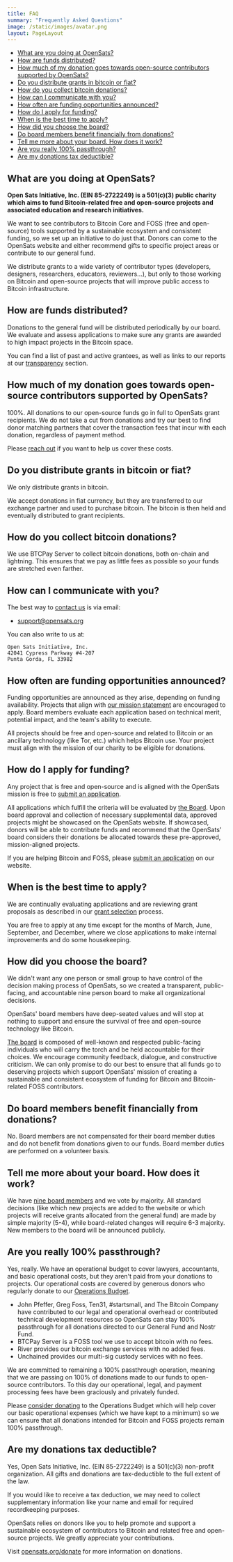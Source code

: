 ```yaml
---
title: FAQ
summary: "Frequently Asked Questions"
image: /static/images/avatar.png
layout: PageLayout
---
```


- [What are you doing at OpenSats?](#what-are-you-doing-at-opensats)
- [How are funds distributed?](#how-are-funds-distributed)
- [How much of my donation goes towards open-source contributors supported by OpenSats?](#how-much-of-my-donation-goes-towards-open-source-contributors-supported-by-opensats)
- [Do you distribute grants in bitcoin or fiat?](#do-you-distribute-grants-in-bitcoin-or-fiat)
- [How do you collect bitcoin donations?](#how-do-you-collect-bitcoin-donations)
- [How can I communicate with you?](#how-can-i-communicate-with-you)
- [How often are funding opportunities announced?](#how-often-are-funding-opportunities-announced)
- [How do I apply for funding?](#how-do-i-apply-for-funding)
- [When is the best time to apply?](#when-is-the-best-time-to-apply)
- [How did you choose the board?](#how-did-you-choose-the-board)
- [Do board members benefit financially from donations?](#do-board-members-benefit-financially-from-donations)
- [Tell me more about your board. How does it work?](#tell-me-more-about-your-board-how-does-it-work)
- [Are you really 100% passthrough?](#are-you-really-100-passthrough)
- [Are my donations tax deductible?](#are-my-donations-tax-deductible)


## What are you doing at OpenSats?

**Open Sats Initiative, Inc. (EIN 85-2722249) is a 501(c)(3) public charity which
aims to fund Bitcoin-related free and open-source projects and associated
education and research initiatives.**

We want to see contributors to Bitcoin Core and FOSS (free and open-source)
tools supported by a sustainable ecosystem and consistent funding, so we set up
an initiative to do just that. Donors can come to the OpenSats website and
either recommend gifts to specific project areas or contribute to our general
fund.

We distribute grants to a wide variety of contributor types (developers,
designers, researchers, educators, reviewers...), but only to those working on
Bitcoin and open-source projects that will improve public access to Bitcoin
infrastructure.

## How are funds distributed?

Donations to the general fund will be distributed periodically by our board. We
evaluate and assess applications to make sure any grants are awarded to high
impact projects in the Bitcoin space.

You can find a list of past and active grantees, as well as links to our reports
at our [transparency](/transparency) section.

## How much of my donation goes towards open-source contributors supported by OpenSats?

100%. All donations to our open-source funds go in full to OpenSats grant
recipients.  We do not take a cut from donations and try our best to find donor
matching partners that cover the transaction fees that incur with each donation,
regardless of payment method. 

Please [reach out] if you want to help us cover these costs.

[reach out]: mailto:support@opensats.org

## Do you distribute grants in bitcoin or fiat?

We only distribute grants in bitcoin.

We accept donations in fiat currency, but they are transferred to our exchange
partner and used to purchase bitcoin. The bitcoin is then held and eventually
distributed to grant recipients.

## How do you collect bitcoin donations?

We use BTCPay Server to collect bitcoin donations, both on-chain and lightning.
This ensures that we pay as little fees as possible so your funds are stretched
even farther.

## How can I communicate with you?

The best way to [contact us](/contact) is via email:

- support@opensats.org

You can also write to us at:

    Open Sats Initiative, Inc.  
    42041 Cypress Parkway #4-207  
    Punta Gorda, FL 33982  

## How often are funding opportunities announced?

Funding opportunities are announced as they arise, depending on funding
availability. Projects that align with [our mission statement][mission] are
encouraged to apply. Board members evaluate each application based on technical
merit, potential impact, and the team's ability to execute.

All projects should be free and open-source and related to Bitcoin or an
ancillary technology (like Tor, etc.) which helps Bitcoin use. Your project must
align with the mission of our charity to be eligible for donations.

## How do I apply for funding?

Any project that is free and open-source and is aligned with the OpenSats
mission is free to [submit an application](/apply).

All applications which fulfill the criteria will be evaluated by [the
Board][board]. Upon board approval and collection of necessary supplemental
data, approved projects might be showcased on the OpenSats website. If
showcased, donors will be able to contribute funds and recommend that the
OpenSats' board considers their donations be allocated towards these
pre-approved, mission-aligned projects.

If you are helping Bitcoin and FOSS, please [submit an application](/apply) on
our website.

## When is the best time to apply?

We are continually evaluating applications and are reviewing grant proposals as
described in our [grant selection](/selection) process.

You are free to apply at any time except for the months of March, June,
September, and December, where we close applications to make internal
improvements and do some housekeeping.

## How did you choose the board?

We didn't want any one person or small group to have control of the decision
making process of OpenSats, so we created a transparent, public-facing, and
accountable nine person board to make all organizational decisions.

OpenSats' board members have deep-seated values and will stop at nothing to
support and ensure the survival of free and open-source technology like Bitcoin.

[The board][board] is composed of well-known and respected public-facing
individuals who will carry the torch and be held accountable for their choices.
We encourage community feedback, dialogue, and constructive criticism. We can
only promise to do our best to ensure that all funds go to deserving projects
which support OpenSats' mission of creating a sustainable and consistent
ecosystem of funding for Bitcoin and Bitcoin-related FOSS contributors.

## Do board members benefit financially from donations?

No. Board members are not compensated for their board member duties and do not
benefit from donations given to our funds. Board member duties are performed on
a volunteer basis.

## Tell me more about your board. How does it work?

We have [nine board members][board] and we vote by majority. All standard
decisions (like which new projects are added to the website or which projects
will receive grants allocated from the general fund) are made by simple majority
(5-4), while board-related changes will require 6-3 majority. New members to the
board will be announced publicly.

## Are you really 100% passthrough?

Yes, really. We have an operational budget to cover lawyers, accountants, and
basic operational costs, but they aren't paid from your donations to projects.
Our operational costs are covered by generous donors who regularly donate to our
[Operations Budget][ops].

  - John Pfeffer, Greg Foss, Ten31, #startsmall, and The Bitcoin Company have contributed to our legal and operational overhead or contributed technical development resources so OpenSats can stay 100% passthrough for all donations directed to our General Fund and Nostr Fund.
  - BTCPay Server is a FOSS tool we use to accept bitcoin with no fees.
  - River provides our bitcoin exchange services with no added fees.
  - Unchained provides our multi-sig custody services with no fees.

We are committed to remaining a 100% passthrough operation, meaning that we are
passing on 100% of donations made to our funds to open-source contributors. To
this day our operational, legal, and payment processing fees have been
graciously and privately funded.

Please [consider donating][ops] to the Operations Budget which will help cover
our basic operational expenses (which we have kept to a minimum) so we can
ensure that all donations intended for Bitcoin and FOSS projects remain 100%
passthrough.

## Are my donations tax deductible?

Yes, Open Sats Initiative, Inc. (EIN 85-2722249) is a 501(c)(3) non-profit
organization. All gifts and donations are tax-deductible to the full extent of
the law.

If you would like to receive a tax deduction, we may need to collect
supplementary information like your name and email for required recordkeeping
purposes.

OpenSats relies on donors like you to help promote and support a sustainable
ecosystem of contributors to Bitcoin and related free and open-source projects.
We greatly appreciate your contributions.

Visit [opensats.org/donate](/donate) for more information on donations.

[mission]: /mission
[board]: /about#board-of-directors
[ops]: /funds/ops
